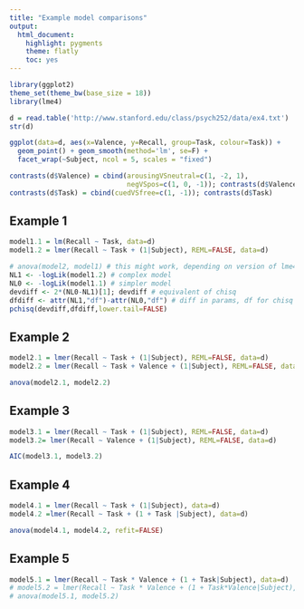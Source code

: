 ```yaml
---
title: "Example model comparisons"
output:
  html_document:
    highlight: pygments
    theme: flatly
    toc: yes
---
```

```r
library(ggplot2)
theme_set(theme_bw(base_size = 18))
library(lme4)
```

```r
d = read.table('http://www.stanford.edu/class/psych252/data/ex4.txt')
str(d)
```

```r
ggplot(data=d, aes(x=Valence, y=Recall, group=Task, colour=Task)) +
  geom_point() + geom_smooth(method='lm', se=F) +
  facet_wrap(~Subject, ncol = 5, scales = "fixed")
```

```r
contrasts(d$Valence) = cbind(arousingVSneutral=c(1, -2, 1),
                             negVSpos=c(1, 0, -1)); contrasts(d$Valence)
contrasts(d$Task) = cbind(cuedVSfree=c(1, -1)); contrasts(d$Task)
```

## Example 1
```r
model1.1 = lm(Recall ~ Task, data=d)
model1.2 = lmer(Recall ~ Task + (1|Subject), REML=FALSE, data=d)

# anova(model2, model1) # this might work, depending on version of lme4
NL1 <- -logLik(model1.2) # complex model
NL0 <- -logLik(model1.1) # simpler model
devdiff <- 2*(NL0-NL1)[1]; devdiff # equivalent of chisq
dfdiff <- attr(NL1,"df")-attr(NL0,"df") # diff in params, df for chisq
pchisq(devdiff,dfdiff,lower.tail=FALSE)
```

## Example 2
```r
model2.1 = lmer(Recall ~ Task + (1|Subject), REML=FALSE, data=d)
model2.2 = lmer(Recall ~ Task + Valence + (1|Subject), REML=FALSE, data=d)

anova(model2.1, model2.2)
```


## Example 3
```r
model3.1 = lmer(Recall ~ Task + (1|Subject), REML=FALSE, data=d)
model3.2= lmer(Recall ~ Valence + (1|Subject), REML=FALSE, data=d)

AIC(model3.1, model3.2)
```

## Example 4
```r
model4.1 = lmer(Recall ~ Task + (1|Subject), data=d)
model4.2 =lmer(Recall ~ Task + (1 + Task |Subject), data=d)

anova(model4.1, model4.2, refit=FALSE)
```

## Example 5
```r
model5.1 = lmer(Recall ~ Task * Valence + (1 + Task|Subject), data=d)
# model5.2 = lmer(Recall ~ Task * Valence + (1 + Task*Valence|Subject), data=d)
# anova(model5.1, model5.2)
```